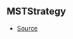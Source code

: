 ## MSTStrategy



- [Source](https://github.com/Androz2091/discord-player/blob/caddfb3/packages/equalizer/src/audio/MonoStereoTransformer.ts#L9)
